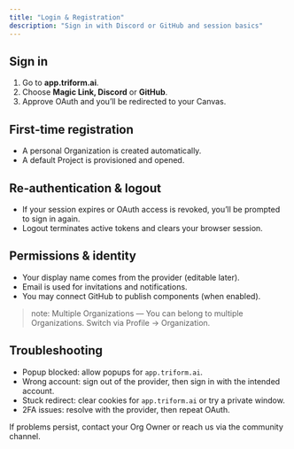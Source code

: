 ```yaml
---
title: "Login & Registration"
description: "Sign in with Discord or GitHub and session basics"
---
```


## Sign in

1. Go to **app.triform.ai**.
2. Choose **Magic Link, Discord** or **GitHub**.
3. Approve OAuth and you’ll be redirected to your Canvas.

## First‑time registration

- A personal Organization is created automatically.
- A default Project is provisioned and opened.

## Re‑authentication & logout

- If your session expires or OAuth access is revoked, you’ll be prompted to sign in again.
- Logout terminates active tokens and clears your browser session.

## Permissions & identity

- Your display name comes from the provider (editable later).
- Email is used for invitations and notifications.
- You may connect GitHub to publish components (when enabled).

> note: Multiple Organizations — You can belong to multiple Organizations. Switch via Profile → Organization.

## Troubleshooting

- Popup blocked: allow popups for `app.triform.ai`.
- Wrong account: sign out of the provider, then sign in with the intended account.
- Stuck redirect: clear cookies for `app.triform.ai` or try a private window.
- 2FA issues: resolve with the provider, then repeat OAuth.

If problems persist, contact your Org Owner or reach us via the community channel.